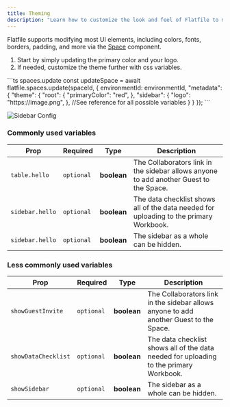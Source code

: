 ```yaml
---
title: Theming
description: "Learn how to customize the look and feel of Flatfile to match your brand."
---
```


Flatfile supports modifying most UI elements, including colors, fonts, borders, padding, and 
more via the <Tooltip tip="Learn more about Spaces">[Space](hello.com)</Tooltip> component. 

1. Start by simply updating the primary color and your logo.
2. If needed, customize the theme further with css variables.

<RequestExample>
```ts  spaces.update
const updateSpace = await flatfile.spaces.update(spaceId, {
    environmentId: environmentId,
     "metadata": {
       "theme": {
        "root": {
          "primaryColor": "red",
        },
        "sidebar": {
          "logo": "https://image.png",
        },
        //See reference for all possible variables
      }
    }
  });
```
</RequestExample>

![Sidebar Config](images/customize/sidebar.png)

### Commonly used variables

  | Prop                  | Required | Type | Description |
  | --------------------- | ------------   | ------------   | ------------   |
  | `table.hello`       |      `optional` | **boolean** | The Collaborators link in the sidebar allows anyone to add another Guest to the Space.     |
  | `sidebar.hello`     |      `optional` | **boolean** | The data checklist shows all of the data needed for uploading to the primary Workbook.    |
  | `sidebar.hello`           |      `optional` | **boolean** | The sidebar as a whole can be hidden.     |

### Less commonly used variables

  | Prop                  | Required | Type | Description |
  | --------------------- | ------------   | ------------   | ------------   |
  | `showGuestInvite`       |      `optional` | **boolean** | The Collaborators link in the sidebar allows anyone to add another Guest to the Space.     |
  | `showDataChecklist`     |      `optional` | **boolean** | The data checklist shows all of the data needed for uploading to the primary Workbook.    |
  | `showSidebar`           |      `optional` | **boolean** | The sidebar as a whole can be hidden.     |
